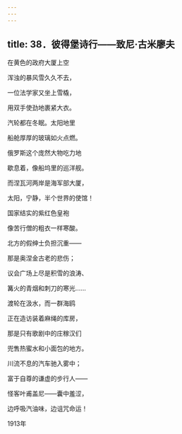 ```yaml
---
---
---
```

title: 38．彼得堡诗行——致尼·古米廖夫
---




在黄色的政府大厦上空

浑浊的暴风雪久久不去，

一位法学家又坐上雪橇，

用双手使劲地裹紧大衣。

汽轮都在冬眠。太阳地里

船舱厚厚的玻璃如火点燃。

俄罗斯这个庞然大物吃力地

歇息着，像船坞里的巡洋舰。

而涅瓦河两岸是海军部大厦，

太阳，宁静，半个世界的使馆！

国家结实的紫红色皇袍

像苦行僧的粗衣一样寒酸。

北方的假绅士负担沉重——

那是奥涅金古老的悲伤；

议会广场上尽是积雪的浪涛、

篝火的青烟和刺刀的寒光……

渡轮在汲水，而一群海鸥

正在造访装着麻绳的库房，

那是只有歌剧中的庄稼汉们

兜售热蜜水和小面包的地方。

川流不息的汽车驰入雾中；

富于自尊的谦虚的步行人——

怪客叶甫盖尼——囊中羞涩，

边呼吸汽油味，边诅咒命运！

1913年